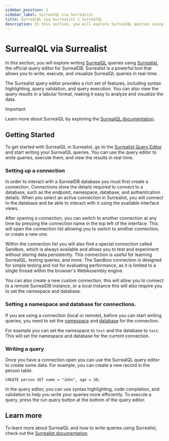```yaml
---
sidebar_position: 1
sidebar_label: SurrealQL via Surrealist
title: SurrealQL via Surrealist | SurrealQL
description: In this section, you will explore SurrealQL queries using Surrealist, the official query editor for SurrealDB. Surrealist is a powerful tool that allows you to write, execute, and visualize SurrealQL queries in real-time.
---
```


# SurrealQL via Surrealist

In this section, you will explore writing [SurrealQL](/docs/surrealql) queries using [Surrealist](https://surrealist.app/query), the official query editor for SurrealDB. Surrealist is a powerful tool that allows you to write, execute, and visualize SurrealQL queries in real-time.

The Surrealist query editor provides a rich set of features, including syntax highlighting, query validation, and query execution. You can also view the query results in a tabular format, making it easy to analyze and visualize the data.


> [!IMPORTANT]
> Learn more about SurrealQL by exploring the [SurrealQL documentation](/docs/surrealql).

## Getting Started

To get started with SurrealQL in Surrealist, go to the [Surrealist Query Editor](https://surrealist.app/query) and start writing your SurrealQL queries. You can use the query editor to write queries, execute them, and view the results in real-time.


### Setting up a connection

In order to interact with a SurrealDB database you must first create a connection. Connections store the details required to connect to a database, such as the endpoint, namespace, database, and authentication details. When you select an active connection in Surrealist, you will connect to the database and be able to interact with it using the available interface views.

After opening a connection, you can switch to another connection at any time by pressing the connection name in the top left of the interface. This will open the connection list allowing you to switch to another connection, or create a new one.

Within the connection list you will also find a special connection called Sandbox, which is always available and allows you to test and experiment without storing data persistently. This connection is useful for learning SurrealQL, testing queries, and more. The Sandbox connection is designed for simple testing and not for evaluating performance, as it is limited to a single thread within the browser's WebAssembly engine.

You can also create a new custom connection, this will allow you to connect to a remote SurrealDB instance, or a local instance this will also require you to set the namespace and database.


### Setting a namespace and database for connections.

If you are using a connection (local or remote), before you can start writing queries, you need to set the [namespace](/docs/surrealdb/introduction/concepts/namespace) and [database](/docs/surrealdb/introduction/concepts/database) for the connection.

For example you can set the namespace to `test` and the database to `test`. This will set the namespace and database for the current connection.

### Writing a query

Once you have a connection open you can use the SurrealQL query editor to create some data. For example, you can create a new record in the person table.

```surql
CREATE person SET name = "John", age = 30;
```

In the query editor, you can use syntax highlighting, code completion, and validation to help you write your queries more efficiently. To execute a query, press the run query button at the bottom of the query editor.


## Learn more

To learn more about SurrealQL and how to write queries using Surrealist, check out the [Surrealist documentation](/docs/surrealist).
